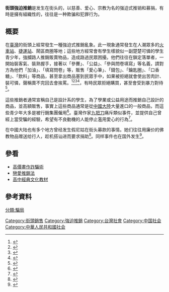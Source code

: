 {{globalize|time=2019-01-31T03:47:57+00:00}}
'''街頭強迫推銷'''是发生在街头的，以慈善、爱心、宗教为名的强迫式推销和募捐，有時是擁有組織性的，往往是一种欺骗和犯罪行为。

==概要==
在[[臺灣|臺灣]]的街頭上經常發生一種強迫式推銷亂象。此一現象通常發生在人潮眾多的[[火車站|火車站]]、[[捷運站|捷運站]]、鬧區商圈等地；這些地方經常會有學生樣貌似一副楚楚可憐的學生青少年，強攔路人推銷販賣物品，造成路過民眾困擾。他們往往在鎖定落單者，一開始裝客氣、裝熟握手，接著以「參賽」、「公益」、「參與問卷填寫」等名義，請對方為他們「加油」、「填寫問卷」等，販售「愛心筆」、「錢包」、「鑰匙圈」、「口香糖」、「飲料」等商品，甚至拿出商品塞到民眾手中，如果被拒絕就會使出苦肉計、裝可憐，聲稱賣不完回去會挨罵。<ref>{{Cite web |url=http://www.appledaily.com.tw/realtimenews/article/new/20141213/523573/ |title=「可以幫我加油嗎」　強銷愛心不成罵髒話（蘋果日報） |access-date=2015-04-04 |archive-date=2016-03-04 |archive-url=https://web.archive.org/web/20160304210115/http://www.appledaily.com.tw/realtimenews/article/new/20141213/523573/ |dead-url=no }}</ref><ref>{{Cite web |url=http://news.ltn.com.tw/news/local/paper/801923 |title=〈台北都會〉「幫我加油」強迫銷售 橫行西門町 |access-date=2015-04-04 |archive-date=2020-08-06 |archive-url=https://web.archive.org/web/20200806200726/https://news.ltn.com.tw/news/local/paper/801923 |dead-url=no }}</ref><ref>{{Cite web |url=http://video.n.yam.com/20150108798219/%E4%B8%9F%E8%87%89%E4%B8%9F%E5%88%B0%E5%9C%8B%E5%A4%96%EF%BC%9F%20%E8%80%81%E5%A4%96%E8%87%AA%E7%88%86%E6%9B%BE%E9%81%AD%E6%8E%A8%E9%8A%B7%E6%84%9B%E5%BF%83%E7%AD%86 |title=丟臉丟到國外？ 老外自爆曾遭推銷愛心筆 |access-date=2015-04-04 |archive-date=2015-05-24 |archive-url=https://web.archive.org/web/20150524174004/http://video.n.yam.com/20150108798219/%E4%B8%9F%E8%87%89%E4%B8%9F%E5%88%B0%E5%9C%8B%E5%A4%96%EF%BC%9F%20%E8%80%81%E5%A4%96%E8%87%AA%E7%88%86%E6%9B%BE%E9%81%AD%E6%8E%A8%E9%8A%B7%E6%84%9B%E5%BF%83%E7%AD%86 |dead-url=no }}</ref><ref>{{Cite web |url=https://tw.news.yahoo.com/%E7%AD%B7%E5%AD%901%E7%B5%84%E8%A6%811%E5%8D%83-%E9%AB%98%E9%9B%84%E7%81%AB%E8%BB%8A%E7%AB%99%E5%BC%B7%E8%BF%AB%E6%8E%A8%E9%8A%B7%E5%A4%9A-094100626.html |title=筷子1組要1千-高雄火車站強迫推銷多 |access-date=2015-04-04 |archive-date=2015-04-10 |archive-url=https://web.archive.org/web/20150410000952/https://tw.news.yahoo.com/%E7%AD%B7%E5%AD%901%E7%B5%84%E8%A6%811%E5%8D%83-%E9%AB%98%E9%9B%84%E7%81%AB%E8%BB%8A%E7%AB%99%E5%BC%B7%E8%BF%AB%E6%8E%A8%E9%8A%B7%E5%A4%9A-094100626.html |dead-url=no }}</ref>，有時民眾拒絕購買，甚至會受到暴力對待<ref>{{Cite web |url=http://www.chinatimes.com/realtimenews/20150122004321-260401 |title=捷運站強賣愛心筆 惡少打傷特教生 |access-date=2015-04-04 |archive-date=2015-04-09 |archive-url=https://web.archive.org/web/20150409204252/http://www.chinatimes.com/realtimenews/20150122004321-260401 |dead-url=no }}</ref>。

這些推銷者通常宣稱自己是設計系的學生，為了學業或公益用途而推銷自己設計的商品，並高額販售，事實上這些商品通常是從[[中國大陸|中國大陸]]大量進口的一般商品，而這些青少年大多是被行銷集團僱用<ref>{{Cite web |url=http://www.appledaily.com.tw/realtimenews/article/hot/20140909/466300/%E5%BC%B7%E9%8A%B73%E5%8D%83%E5%85%83%E6%89%8D%E8%83%BD%E4%B8%8B%E7%8F%AD%E3%80%8016%E6%AD%B2%E5%B0%91%E5%B9%B4%E8%A5%BF%E9%96%80%E7%94%BA%E6%94%94%E8%B7%AF%E8%A2%AB%E9%80%81%E8%BE%A6/ |title=強銷3千元才能下班　16歲少年西門町攔路被送辦 |access-date=2015-04-04 |archive-date=2015-09-24 |archive-url=https://web.archive.org/web/20150924133837/http://www.appledaily.com.tw/realtimenews/article/hot/20140909/466300/%E5%BC%B7%E9%8A%B73%E5%8D%83%E5%85%83%E6%89%8D%E8%83%BD%E4%B8%8B%E7%8F%AD%E3%80%8016%E6%AD%B2%E5%B0%91%E5%B9%B4%E8%A5%BF%E9%96%80%E7%94%BA%E6%94%94%E8%B7%AF%E8%A2%AB%E9%80%81%E8%BE%A6/ |dead-url=no }}</ref>。臺灣作家[[九把刀|九把刀]]痛斥類似事件，並提供自己曾經上當受騙的經驗，希望有不良動機的人能停止濫用愛心的行為<ref>{{Cite web |url=http://www.ettoday.net/news/20130816/257886.htm |title=九把刀談街頭賣愛心筆人士　激動飆罵:王X蛋騙子！ |access-date=2015-04-04 |archive-date=2015-09-24 |archive-url=https://web.archive.org/web/20150924052400/http://www.ettoday.net/news/20130816/257886.htm |dead-url=no }}</ref>。

在中國大陆也有多个地方曾经发生假尼姑在街头募款的事情。她们往往用廉价的佛教物品赠送给行人，趁机搭讪进而要求捐助<ref>{{cite news|url=http://epaper.jinghua.cn/html/2015-04/07/content_187497.htm|title=假尼姑北京街头筹“善款”被拘|publisher=京华时报|date=2015-04-07|deadurl=yes|archiveurl=https://web.archive.org/web/20150412045414/http://epaper.jinghua.cn/html/2015-04/07/content_187497.htm|archivedate=2015-04-12|df=|accessdate=2015-04-12}}</ref>。同样事件也在国外发生<ref>{{cite news|url=http://fo.ifeng.com/a/20150116/40946042_0.shtml|title=中国游客国外假扮和尚乞讨 当地警方吁民众提防|publisher=凤凰网|accessdate=2015-04-13|archive-date=2019-10-17|archive-url=https://web.archive.org/web/20191017144657/https://fo.ifeng.com/a/20150116/40946042_0.shtml|dead-url=no}}</ref>。

==參看==
* [[高價畫作詐騙術|高價畫作詐騙術]]
* [[戀愛推銷法|戀愛推銷法]]
* [[高中經典文化教材|高中經典文化教材]]

==參考資料==
{{reflist}}
[[分類:騙局|分類:騙局]]
[[Category:街頭銷售|Category:街頭銷售]]
[[Category:強迫推銷|Category:強迫推銷]]
[[Category:台灣社會|Category:台灣社會]]
[[Category:中国社会|Category:中国社会]]
[[Category:中華人民共和國社会|Category:中華人民共和國社会]]